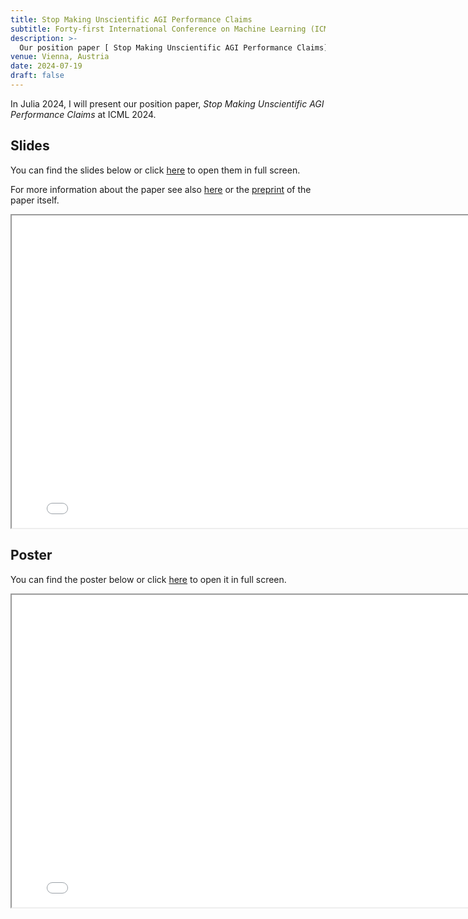 ```yaml
---
title: Stop Making Unscientific AGI Performance Claims
subtitle: Forty-first International Conference on Machine Learning (ICML)
description: >-
  Our position paper [ Stop Making Unscientific AGI Performance Claims](https://arxiv.org/abs/2402.03962) has been accepted at ICML 2024. 
venue: Vienna, Austria
date: 2024-07-19
draft: false
---
```


In Julia 2024, I will present our position paper, *Stop Making Unscientific AGI Performance Claims* at ICML 2024. 

## Slides

You can find the slides below or click [here](presentation.html){target="_blank"} to open them in full screen. 

For more information about the paper see also [here](../../../publications/posts/icml-2024/index.qmd) or the [preprint](https://arxiv.org/abs/2402.03962) of the paper itself. 

```{=html}
<iframe width="800" height="500" marginheight="0" marginwidth="0" src="presentation.html"></iframe>
```

## Poster

You can find the poster below or click [here](poster.pdf){target="_blank"} to open it in full screen.

```{=html}
<iframe width="800" height="500" marginheight="0" marginwidth="0" src="poster.pdf"></iframe>
```
